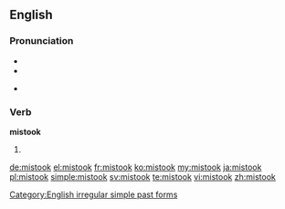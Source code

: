 ==English==

===Pronunciation===
* {{SAMPA|/mIs'tUk/}}
* {{IPA|/mɪsˈtʊk/}}
* {{audio|en-us-mistook.ogg|Audio (US)}}
*: {{rhymes|ʊk}}

===Verb===
'''mistook'''

# {{simple past of|[[mistake]]}}

[[Category:English irregular simple past forms]]

[[de:mistook]]
[[el:mistook]]
[[fr:mistook]]
[[ko:mistook]]
[[my:mistook]]
[[ja:mistook]]
[[pl:mistook]]
[[simple:mistook]]
[[sv:mistook]]
[[te:mistook]]
[[vi:mistook]]
[[zh:mistook]]